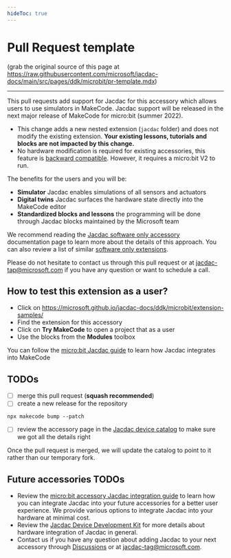 ```yaml
---
hideToc: true
---
```


# Pull Request template

(grab the original source of this page at https://raw.githubusercontent.com/microsoft/jacdac-docs/main/src/pages/ddk/microbit/pr-template.mdx)

---

This pull requests add support for Jacdac for this accessory which allows users to use simulators in MakeCode. Jacdac support will be released in the next major release of MakeCode for micro:bit (summer 2022).

-   This change adds a new nested extension (`jacdac` folder)
and does not modify the existing extension. **Your existing lessons, tutorials and blocks are not impacted by this change.**
-   No hardware modification is required for existing accessories, this feature
is [backward compatible](https://microsoft.github.io/jacdac-docs/ddk/microbit/software-only-accessory/). However, it requires a micro:bit V2 to run.

The benefits for the users and you will be:

-   **Simulator** Jacdac enables simulations of all sensors and actuators
-   **Digital twins** Jacdac surfaces the hardware state directly into the MakeCode editor
-   **Standardized blocks and lessons** the programming will be done through
Jacdac blocks maintained by the Microsoft team

We recommend reading the [Jacdac software only accessory](https://microsoft.github.io/jacdac-docs/ddk/microbit/software-only-accessory/) documentation page to learn more 
about the details of this approach. You can also review a list of similar [software only extensions](https://microsoft.github.io/jacdac-docs/ddk/microbit/extension-samples/).

Please do not hesitate to contact us through this pull request or at jacdac-tap@microsoft.com 
if you have any question or want to schedule a call.

## How to test this extension as a user?

- Click on https://microsoft.github.io/jacdac-docs/ddk/microbit/extension-samples/
- Find the extension for this accessory
- Click on **Try MakeCode** to open a project that as a user
- Use the blocks from the **Modules** toolbox

You can follow the [micro:bit Jacdac guide](https://microsoft.github.io/jacdac-docs/clients/makecode/) to learn how Jacdac integrates into MakeCode

## TODOs

- [ ] merge this pull request (**squash recommended**)
- [ ] create a new release for the repository

```
npx makecode bump --patch
```

- [ ] review the accessory page in the [Jacdac device catalog](https://microsoft.github.io/jacdac-docs/devices/) to make sure we got all the details right

Once the pull request is merged, we will update the catalog to point to it rather than our temporary fork.

## Future accessories TODOs

- Review the [micro:bit accessory Jacdac integration guide](https://microsoft.github.io/jacdac-docs/ddk/microbit/) to learn how you can integrate Jacdac into your future accessories for a better user experience. We provide various options to integrate Jacdac into your hardware at minimal cost.
- Review the [Jacdac Device Development Kit](https://microsoft.github.io/jacdac-docs/ddk/) for more details about hardware integration of Jacdac in general.
- Contact us if you have any question about adding Jacdac to your next accessory through [Discussions](https://github.com/microsoft/jacdac/discussions) or at jacdac-tag@microsoft.com.
